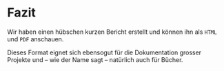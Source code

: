 
# Fazit

Wir haben einen hübschen kurzen Bericht erstellt und können ihn als `HTML` und `PDF` anschauen.

Dieses Format eignet sich  ebensogut für die Dokumentation grosser Projekte und -- wie der Name sagt -- natürlich auch für Bücher.
